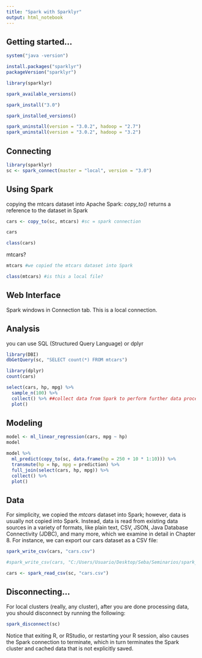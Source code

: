 ```yaml
---
title: "Spark with Sparklyr"
output: html_notebook
---
```


## Getting started...

```r
system("java -version")
```

```r
install.packages("sparklyr")
packageVersion("sparklyr")
```


```r
library(sparklyr)
```

```r
spark_available_versions()
```

```r
spark_install("3.0")
```

```r
spark_installed_versions()
```

```r
spark_uninstall(version = "3.0.2", hadoop = "2.7")
spark_uninstall(version = "3.0.2", hadoop = "3.2")
```


## Connecting

```r
library(sparklyr)
sc <- spark_connect(master = "local", version = "3.0")
```

## Using Spark

copying the mtcars dataset into Apache Spark: *copy_to()* returns a reference to the dataset in Spark
```r
cars <- copy_to(sc, mtcars) #sc = spark connection
```

```r
cars
```

```r
class(cars)
```
mtcars?
```r
mtcars #we copied the mtcars dataset into Spark
```

```r
class(mtcars) #is this a local file?
```

## Web Interface 

Spark windows in Connection tab. This is a local connection.

## Analysis

you can use SQL (Structured Query Language) or dplyr

```r
library(DBI)
dbGetQuery(sc, "SELECT count(*) FROM mtcars")
```

```r
library(dplyr)
count(cars)
```

```r
select(cars, hp, mpg) %>%
  sample_n(100) %>%
  collect() %>% ##collect data from Spark to perform further data processing in R
  plot()
```
##  Modeling

```r
model <- ml_linear_regression(cars, mpg ~ hp)
model
```

```r
model %>%
  ml_predict(copy_to(sc, data.frame(hp = 250 + 10 * 1:10))) %>%
  transmute(hp = hp, mpg = prediction) %>%
  full_join(select(cars, hp, mpg)) %>%
  collect() %>%
  plot()
```

## Data

For simplicity, we copied the *mtcars* dataset into Spark; however, data is usually not copied into Spark. Instead, data is read from existing data sources in a variety of formats, like plain text, CSV, JSON, Java Database Connectivity (JDBC), and many more, which we examine in detail in Chapter 8. For instance, we can export our cars dataset as a CSV file:

```r
spark_write_csv(cars, "cars.csv")

#spark_write_csv(cars, "C:/Users/Usuario/Desktop/Seba/Seminarios/spark_sparklyr/cars.csv")
```

```r
cars <- spark_read_csv(sc, "cars.csv")
```

## Disconnecting...

For local clusters (really, any cluster), after you are done processing data, you should disconnect by running the following:
```r
spark_disconnect(sc)
```

Notice that exiting R, or RStudio, or restarting your R session, also causes the Spark connection to terminate, which in turn terminates the Spark cluster and cached data that is not explicitly saved.